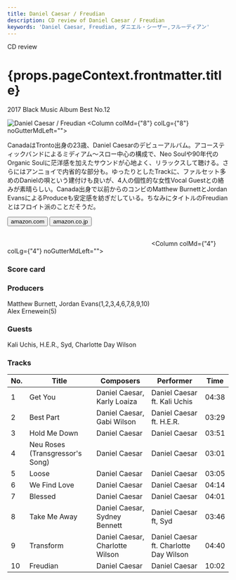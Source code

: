 ```yaml
---
title: Daniel Caesar / Freudian
description: CD review of Daniel Caesar / Freudian
keywords: 'Daniel Caesar, Freudian, ダニエル・シーザー,フルーディアン'
---
```




<p className="largeP">CD review</p>
<h1 className="h1--no--margin">{props.pageContext.frontmatter.title}</h1>
<p className="largeP"><Link to="/best50/2017/">2017 Black Music Album Best No.12</Link></p>

<Row  className="image-card-group">
	<Column colMd={"4"} colLg={"4"} noGutterMdLeft="">
       <ImageCard>

![Daniel Caesar / Freudian](../../images/cd/danielcaesar1L.jpg) 
</ImageCard>
	</Column>
	<Column colMd={"8"} colLg={"8"} noGutterMdLeft="">
	<p>
	CanadaはTronto出身の23歳、Daniel Caesarのデビューアルバム。アコースティックバンドによるミディアム～スロー中心の構成で、Neo Soulや90年代のOrganic Soulに茫洋感を加えたサウンドが心地よく、リラックスして聴ける。さらにはアンニョイで内省的な部分も。ゆったりとしたTrackに、ファルセット多めのDanielの唄という建付けも良いが、4人の個性的な女性Vocal Guestとの絡みが素晴らしい。Canada出身で以前からのコンビのMatthew BurnettとJordan EvansによるProduceも安定感を紡ぎだしている。ちなみにタイトルのFreudianとはフロイト派のことだそうだ。
	</p>
	<div>
	  <Button href="https://amzn.to/3jckiUC" kind="primary" size="small" renderIcon={ArrowUpRight24}>
      amazon.com
      </Button>
      <Button href="https://amzn.to/2Owp5m4" kind="secondary" size="small" renderIcon={ArrowUpRight24}>
      amazon.co.jp
      </Button>
	</div>
	<a href="https://geo.music.apple.com/jp/album/freudian/1265893523?mt=1&app=music&ls=1&at=11lcug" style="display:inline-block;overflow:hidden;background:url(https://linkmaker.itunes.apple.com/ja-jp/lockup.svg?releaseDate=2017-08-25&kind=album&bubble=apple_music&style=mono-black) no-repeat;width:180px;height:45px;"></a>
	<a href="https://geo.music.apple.com/jp/album/freudian/1265893523?app=itunes&at=11lcug" style="display:inline-block;overflow:hidden;background:url(https://linkmaker.itunes.apple.com/ja-jp/badge-lrg.svg?releaseDate=2017-08-25&kind=album&bubble=itunes_music) no-repeat;width:140px;height:45px;"></a>
	</Column>
</Row>
<Row >
	<Column colMd={"4"} colLg={"4"} noGutterMdLeft="">
<div>
    <h3>Score card</h3>
	<SliderJS1 value="2" />
    <SliderJS2 value="1" />
	<SliderJS3 value="2" />
    <SliderJS4 value="9" />
</div>
</Column>
<Column colMd={"8"} colLg={"8"} noGutterMdLeft="">
<div>
<h3>Producers</h3>
<p>
Matthew Burnett, Jordan Evans(1,2,3,4,6,7,8,9,10)
<br/>Alex Ernewein(5)
</p>
<h3>Guests</h3>
<p>
Kali Uchis, H.E.R., Syd, Charlotte Day Wilson
</p>
</div>
</Column>
</Row>

<h3>Tracks</h3>

| No. |	 Title                          |	 Composers                    |	 Performer                             | Time  |
| --- |	------------------------------- | ------------------------------- | -------------------------------------- | ----- |
| 1	  |	Get You                        	| Daniel Caesar, Karly Loaiza     |	Daniel Caesar ft. Kali Uchis           | 04:38 |
| 2	  |	Best Part                      	| Daniel Caesar, Gabi Wilson      |	Daniel Caesar ft. H.E.R.               | 03:29 |
| 3	  |	Hold Me Down                   	| Daniel Caesar                   |	Daniel Caesar                          | 03:51 |
| 4	  |	Neu Roses (Transgressor's Song)	| Daniel Caesar                   |	Daniel Caesar                          | 03:01 |
| 5	  |	Loose                          	| Daniel Caesar                   |	Daniel Caesar                          | 03:05 |
| 6	  |	We Find Love                   	| Daniel Caesar                   |	Daniel Caesar                          | 04:14 |
| 7	  |	Blessed                        	| Daniel Caesar                   |	Daniel Caesar                          | 04:01 |
| 8	  |	Take Me Away                   	| Daniel Caesar, Sydney Bennett   |	Daniel Caesar ft, Syd                  | 03:46 |
| 9	  |	Transform                      	| Daniel Caesar, Charlotte Wilson |	Daniel Caesar ft. Charlotte Day Wilson | 04:40 |
| 10  |	Freudian                       	| Daniel Caesar                   |	Daniel Caesar                          | 10:02 |
